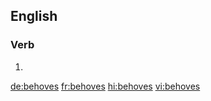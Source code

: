 {{also|behöves}}
==English==

===Verb===
{{head|en|verb form}}

# {{en-third-person singular of|behove}}

[[de:behoves]]
[[fr:behoves]]
[[hi:behoves]]
[[vi:behoves]]